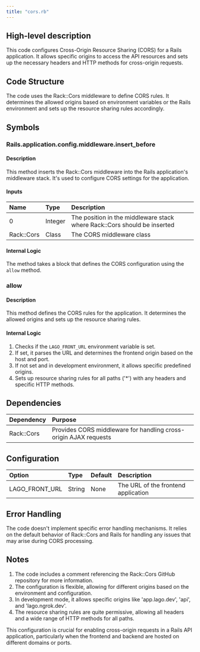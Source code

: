```yaml
---
title: "cors.rb"
---
```


## High-level description
This code configures Cross-Origin Resource Sharing (CORS) for a Rails application. It allows specific origins to access the API resources and sets up the necessary headers and HTTP methods for cross-origin requests.

## Code Structure
The code uses the Rack::Cors middleware to define CORS rules. It determines the allowed origins based on environment variables or the Rails environment and sets up the resource sharing rules accordingly.

## Symbols

### Rails.application.config.middleware.insert_before
#### Description
This method inserts the Rack::Cors middleware into the Rails application's middleware stack. It's used to configure CORS settings for the application.

#### Inputs
| Name | Type | Description |
|:-----|:-----|:------------|
| 0 | Integer | The position in the middleware stack where Rack::Cors should be inserted |
| Rack::Cors | Class | The CORS middleware class |

#### Internal Logic
The method takes a block that defines the CORS configuration using the `allow` method.

### allow
#### Description
This method defines the CORS rules for the application. It determines the allowed origins and sets up the resource sharing rules.

#### Internal Logic
1. Checks if the `LAGO_FRONT_URL` environment variable is set.
2. If set, it parses the URL and determines the frontend origin based on the host and port.
3. If not set and in development environment, it allows specific predefined origins.
4. Sets up resource sharing rules for all paths ('*') with any headers and specific HTTP methods.

## Dependencies
| Dependency | Purpose |
|:-----------|:--------|
| Rack::Cors | Provides CORS middleware for handling cross-origin AJAX requests |

## Configuration
| Option | Type | Default | Description |
|:-------|:-----|:--------|:------------|
| LAGO_FRONT_URL | String | None | The URL of the frontend application |

## Error Handling
The code doesn't implement specific error handling mechanisms. It relies on the default behavior of Rack::Cors and Rails for handling any issues that may arise during CORS processing.

## Notes
1. The code includes a comment referencing the Rack::Cors GitHub repository for more information.
2. The configuration is flexible, allowing for different origins based on the environment and configuration.
3. In development mode, it allows specific origins like 'app.lago.dev', 'api', and 'lago.ngrok.dev'.
4. The resource sharing rules are quite permissive, allowing all headers and a wide range of HTTP methods for all paths.

This configuration is crucial for enabling cross-origin requests in a Rails API application, particularly when the frontend and backend are hosted on different domains or ports.